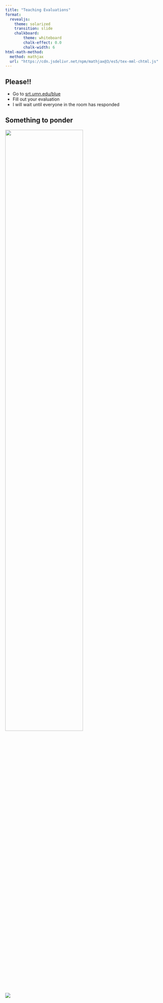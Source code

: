 ```yaml
---
title: "Teaching Evaluations"
format: 
  revealjs:
    theme: solarized
    transition: slide
    chalkboard:
        theme: whiteboard
        chalk-effect: 0.0
        chalk-width: 6
html-math-method:
  method: mathjax
  url: "https://cdn.jsdelivr.net/npm/mathjax@3/es5/tex-mml-chtml.js"
---
```


## Please!!

- Go to [srt.umn.edu/blue](srt.umn.edu/blue)
- Fill out your evaluation
- I will wait until everyone in the room has responded

## Something to ponder

::: {layout-ncol=2}

![](../figures/sickos.jpeg){width=70%}

![](../figures/Toilet_paper_under.jpg)

:::

